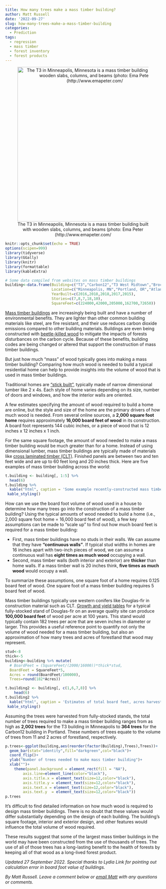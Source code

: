 ```yaml
---
title: How many trees make a mass timber building?
author: Matt Russell
date: '2022-09-27'
slug: how-many-trees-make-a-mass-timber-building
categories:
  - Prediction
tags:
  - regression
  - mass timber
  - forest inventory
  - forest products
---
```


<center>

![The T3 in Minneapolis, Minnesota is a mass timber building built with wooden slabs, columns, and beams (photo: Ema Peter (http://www.emapeter.com/](t3building.jpg){width=500px}

</center> 

```r
knitr::opts_chunk$set(echo = TRUE)
options(scipen=999)
library(tidyverse)
library(GGally)
library(knitr)
library(formattable)
library(kableExtra)
```

```r
# Some data compiled from websites on mass timber buildings
building<-data.frame(Building=c("T3","Carbon12","T3 West Midtown","Brock Commons Tallwood House","The Cube Building"),
                     Location=c("Minneapolis, MN","Portland, OR","Atlanta, GA","Vancouver, BC","London, UK"),
                     YearBuilt=c(2016,2018,2018,2017,2015),
                     Stories=c(7,8,7,18,10),
                     SquareFeet=c(224000,42000,205000,162700,72650))
```

[Mass timber buildings](https://www.thinkwood.com/building-better/taller-buildings) are increasingly being built and have a number of environmental benefits. They are lighter than other common building materials like steel, are fire resistant, and their use reduces carbon dioxide emissions compared to other building materials. Buildings are even being constructed with [beetle-killed wood](https://www.naturallywood.com/sustainable-forests/forest-management/interior-forests/mountain-pine-beetle) to mitigate the impacts of forests disturbances on the carbon cycle. Because of these benefits, building codes are being changed or altered that support the construction of mass timber buildings.

But just how much "mass" of wood typically goes into making a mass timber building? Comparing how much wood is needed to build a typical residential home can help to provide insights into the volume of wood that is used in mass timber buildings.

Traditional homes are ["stick built"](https://www.hunker.com/13401138/the-amount-of-lumber-needed-for-a-1200-square-foot-house), typically made of narrow dimensional lumber like 2 x 4s. Each style of home varies depending on its size, number of doors and windows, and how the interior walls are oriented. 

A few estimates specifying the amount of wood required to build a home are online, but the style and size of the home are the primary drivers of how much wood is needed. From several online sources, a __2,000 square foot home__ requires approximately __16,000 board feet of wood__ in its construction. A board foot represents 144 cubic inches, or a piece of wood that is 12 inches x 12 inches x 1 inch.

For the same square footage, the amount of wood needed to make a mass timber building would be much greater than for a home. Instead of using dimensional lumber, mass timber buildings are typically made of materials like [cross laminated timber (CLT)](https://www.apawood.org/cross-laminated-timber). Finished panels are between two and ten feet wide and are up to 60 feet long and 20 inches thick. Here are five examples of mass timber building across the world:  


```r
t.building <- building[, 1:5] %>% 
  head(6) 
t.building %>% 
  kable("html", caption = 'Some example recently-constructed mass timber buildings with their total square footage.') %>%
 kable_styling()
```
 
How can we use the board foot volume of wood used in a house to determine how many trees go into the construction of a mass timber building? Using the typical amounts of wood needed to build a home (i.e., 2,000 square foot home = 16,000 board feet of wood), a few key assumptions can be made to "scale up" to find out how much board feet is required for a mass timber building:

 * First, mass timber buildings have no studs in their walls. We can assume that they have **"continuous walls"**. If typical stud widths in homes are 16 inches apart with two-inch pieces of wood, we can assume a continuous wall has **eight times as much wood** occupying a wall.
 * Second, mass timber walls (both interior and exterior) are **thicker** than home walls. If a mass timber wall is 20 inches think, **five times as much wood** would occupy a wall.

To summarize these assumptions, one square foot of a home requires 0.125 board feet of wood. One square foot of a mass timber building requires 5 board feet of wood.  

Mass timber buildings typically use western conifers like Douglas-fir in construction material such as CLT. [Growth and yield tables](https://andrewsforest.oregonstate.edu/sites/default/files/lter/pubs/pdf/pub3401.pdf) for a typical fully-stocked stand of Douglas-fir on an average quality site can produce **100,000 board feet** of wood per acre at 100 years. This stand would typically contain 182 trees per acre that are seven inches in diameter or larger. This provides a useful reference point to quantify not only the volume of wood needed for a mass timber building, but also an approximation of how many trees and acres of forestland that wood may represent.


```r
stud<-8
thick<-5
building<-building %>% mutate(
  # BoardFeet = (SquareFeet/(2000/16000))*thick*stud,
  BoardFeet = SquareFeet*5,
  Acres = round(BoardFeet/100000),
  Trees=round(182*Acres)) 

t.building2 <- building[, c(1,6,7,8)] %>% 
    head(6) 
t.building2 %>% 
  kable("html", caption = 'Estimates of total board feet, acres harvested, and total number of trees needed to construct mass timber buildings.') %>%
 kable_styling()
```

Assuming the trees were harvested from fully-stocked stands, the total number of trees required to make a mass timber building ranges from as high as **2,002 trees** for the T3 building in Minneapolis to **364 trees** for the Carbon12 building in Portland. These numbers of trees equate to the volume of trees from 11 and 2 acres of forestland, respectively.


```r
p.trees<-ggplot(building,aes(reorder(factor(Building),Trees),Trees))+
  geom_bar(stat="identity",fill="darkgreen",col="black")+
  coord_flip()+
  ylab("Number of trees needed to make mass timber building")+
  xlab("")+
    theme(panel.background = element_rect(fill = "NA"), 
        axis.line=element_line(color="black"),
        axis.title.x = element_text(size=12,color="black"),
        axis.title.y = element_text(size=12,color="black"),
        axis.text.x = element_text(size=12,color="black"),
        axis.text.y  = element_text(size=12,color="black"))
p.trees
```

It's difficult to find detailed information on how much wood is required to design mass timber buildings. There is no doubt that these values would differ substantially depending on the design of each building. The building's square footage, interior and exterior design, and other features would influence the total volume of wood required. 

These results suggest that some of the largest mass timber buildings in the world may have been constructed from the use of thousands of trees. The use of all of those trees has a long-lasting benefit to the health of forests by keeping all of that wood as a long-lived forest product.

*Updated 27 September 2022. Special thanks to Lydia Link for pointing out calculation error in board foot value of buildings.*

*By Matt Russell. Leave a comment below or [email Matt](mailto:matt@arbor-analytics.com) with any questions or comments.*